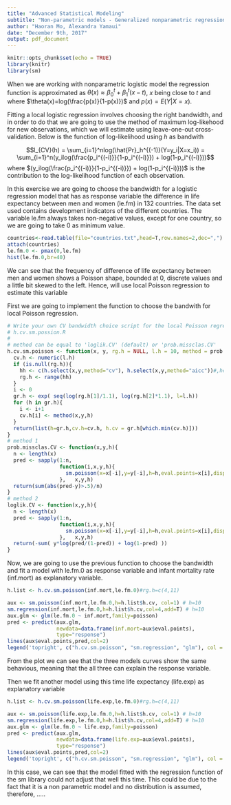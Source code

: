 ```yaml
---
title: "Advanced Statistical Modeling"
subtitle: "Non-parametric models - Generalized nonparametric regression model"
author: "Haoran Mo, Alexandra Yamaui"
date: "December 9th, 2017"
output: pdf_document
---
```


```r
knitr::opts_chunk$set(echo = TRUE)
library(knitr)
library(sm)
```

When we are working with nonparametric logistic model the regression function is approximated as $\theta(x)\approx\beta_0^t+\beta_1^t(x-t)$, $x$ being close to $t$ and where $\theta(x)=log(\frac{p(x)}{1-p(x)})$ and $p(x)=E(Y|X=x)$.

Fitting a local logistic regression involves choosing the right bandwidth, and in order to do that we are going to use the method of maximum log-likehood for new observations, which we will estimate using leave-one-out cross-validation. Below is the function of log-likelihood using $h$ as bandwith

$$l_{CV}(h) = \sum_{i=1}^nlog(\hat{Pr}_h^{(-1)}(Y=y_i|X=x_i)) = \sum_{i=1}^n(y_ilog(\frac{p_i^{(-i)}}{1-p_i^{(-i)}}) + log(1-p_i^{(-i)}))$$
where $(y_ilog(\frac{p_i^{(-i)}}{1-p_i^{(-i)}}) + log(1-p_i^{(-i)}))$ is the contribution to the log-likelihood function of  each observation.

In this exercise we are going to choose the bandwidth for a logistic regression model that has as response variable the difference in life expectancy between men and women (le.fm) in 132 countries. The data set used contains development indicators of the different countries. The variable le.fm always takes non-negative values, except for one country, so we are going to take 0 as minimum value.
```r
countries<-read.table(file="countries.txt",head=T,row.names=2,dec=",")
attach(countries)
le.fm.0 <- pmax(0,le.fm)
hist(le.fm.0,br=40)
```

We can see that the frequency of difference of life expectancy between men and women shows a Poisson shape, bounded at 0, discrete values and a little bit skewed to the left. Hence, will use local Poisson regression to estimate this variable

First we are going to implement the function to choose the bandwith for local Poisson regression.


```r

# Write your own CV bandwidth choice script for the local Poisson regression.
# h.cv.sm.possion.R
#
# method can be equal to 'loglik.CV' (default) or 'prob.missclas.CV'
h.cv.sm.poisson <- function(x, y, rg.h = NULL, l.h = 10, method = prob.missclas.CV){
  cv.h <- numeric(l.h)
  if (is.null(rg.h)){
    hh <- c(h.select(x,y,method="cv"), h.select(x,y,method="aicc"))#,hcv(x,y))
    rg.h <- range(hh)
  }
  i <- 0
  gr.h <- exp( seq(log(rg.h[1]/1.1), log(rg.h[2]*1.1), l=l.h))
  for (h in gr.h){
    i <- i+1
    cv.h[i] <- method(x,y,h)
  }
  return(list(h=gr.h,cv.h=cv.h, h.cv = gr.h[which.min(cv.h)]))
}
# method 1
prob.missclas.CV <- function(x,y,h){
  n <- length(x)
  pred <- sapply(1:n, 
                 function(i,x,y,h){
                   sm.poisson(x=x[-i],y=y[-i],h=h,eval.points=x[i],display="none")$estimate
                 },   x,y,h)
  return(sum(abs(pred-y)>.5)/n)
}
# method 2
loglik.CV <- function(x,y,h){
  n <- length(x)
  pred <- sapply(1:n, 
                 function(i,x,y,h){
                   sm.poisson(x=x[-i],y=y[-i],h=h,eval.points=x[i],display="none")$estimate
                 },   x,y,h)
  return(-sum( y*log(pred/(1-pred)) + log(1-pred) ))
}
```

Now, we are going to use the previous function to choose the bandwidth and fit a model with le.fm.0 as response variable and infant mortality rate (inf.mort) as explanatory variable.

```r
h.list <- h.cv.sm.poisson(inf.mort,le.fm.0)#rg.h=c(4,11)

aux <- sm.poisson(inf.mort,le.fm.0,h=h.list$h.cv, col=1) # h=10
sm.regression(inf.mort,le.fm.0,h=h.list$h.cv,col=4,add=T) # h=10
aux.glm <- glm(le.fm.0 ~ inf.mort,family=poisson)
pred <- predict(aux.glm, 
                newdata=data.frame(inf.mort=aux$eval.points),
                type="response")
lines(aux$eval.points,pred,col=2)
legend('topright', c("h.cv.sm.poisson", "sm.regression", "glm"), col = c('black', 'red', 'blue'), lty = c(1, 1, 1))
```

From the plot we can see that the three models curves show the same behavious, meaning that the all three can explain the response variable.

Then we fit another model using this time life expectancy (life.exp) as explanatory variable
```r
h.list <- h.cv.sm.poisson(life.exp,le.fm.0)#rg.h=c(4,11)

aux <- sm.poisson(life.exp,le.fm.0,h=h.list$h.cv, col=1) # h=10
sm.regression(life.exp,le.fm.0,h=h.list$h.cv,col=4,add=T) # h=10
aux.glm <- glm(le.fm.0 ~ life.exp,family=poisson)
pred <- predict(aux.glm, 
                newdata=data.frame(life.exp=aux$eval.points),
                type="response")
lines(aux$eval.points,pred,col=2)
legend('topright', c("h.cv.sm.poisson", "sm.regression", "glm"), col = c('black', 'red', 'blue'), lty = c(1, 1, 1))
```

In this case, we can see that the model fitted with the regression function of the sm library could not adjust that well this time. This could be due to the fact that it is a non parametric model and no distribution is assumed, therefore, .....